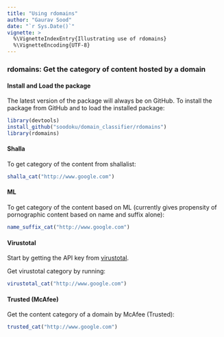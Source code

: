 ```yaml
---
title: "Using rdomains"
author: "Gaurav Sood"
date: "`r Sys.Date()`"
vignette: >
  %\VignetteIndexEntry{Illustrating use of rdomains}
  %\VignetteEncoding{UTF-8}
---
```



### rdomains: Get the category of content hosted by a domain

#### Install and Load the package

The latest version of the package will always be on GitHub. To install the package from GitHub and to load the installed package:

```r
library(devtools)
install_github("soodoku/domain_classifier/rdomains")
library(rdomains)
```

#### Shalla

To get category of the content from shallalist:

```r
shalla_cat("http://www.google.com")
```

#### ML 

To get category of the content based on ML (currently gives propensity of pornographic content based on name and suffix alone):

```r
name_suffix_cat("http://www.google.com")
```

#### Virustotal

Start by getting the API key from [virustotal](https://www.virustotal.com/). 

Get virustotal category by running:

```r
virustotal_cat("http://www.google.com")
```

#### Trusted (McAfee)

Get the content category of a domain by McAfee (Trusted):

```r
trusted_cat("http://www.google.com")
```